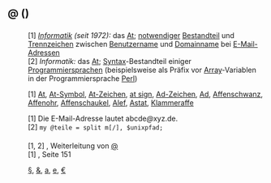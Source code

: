 {{Abschnitte fehlen|Deutsch}}
== @ ({{Sprache|International}}) ==
{{überarbeiten|Die im Folgenden genannten (angeblich ''[[international]]en'') ''[[Hilfe:Synonyme|Synonyme]]'' (wie bspw. „[[Affenohr]]“, „[[Affenschaukel]]“ und „[[Klammeraffe]]“, siehe ggf. auch unter {{Ref-Duden|__at_Zeichen_E_Mails|@}}) in einem eigenen (Deutsch-)Abschnitt einarbeiten und/oder die (deutschsprachigen) ''Synonyme'' entsprechend (also als ''international'' anerkannt) [[Hilfe:Belege|belegen]].|International}}
=== {{Wortart|Symbol|International}} ===

{{Symbol Übersicht
|Bezeichnung=commercial at
|Block=Basis-Lateinisch
|Nummer=0040
|TeX1=  \@
|TeX-Ref=ja
|HTML-dez=&amp;#64;
|HTML-hex=&amp;#x0040;
|Morse= · − − · − ·
|Bild=At sign.svg|mini|1|das At-Zeichen
}}

{{Bedeutungen}}
:[1] ''[[Informatik]] (seit 1972):'' das [[At]]; [[notwendig]]er [[Bestandteil]] und [[Trennzeichen]] zwischen [[Benutzername]] und [[Domain]]name bei [[E-Mail-Adresse]]n
:[2] ''Informatik:'' das [[At]]; [[Syntax]]-Bestandteil einiger [[Programmiersprache]]n (beispielsweise als Präfix vor [[Array]]-Variablen in der Programmiersprache [[Perl]])

{{QS Herkunft|fehlt}}

{{Synonyme}}
:[1] [[At]], [[At-Symbol]], [[At-Zeichen]], [[at sign]], [[Ad-Zeichen]], [[Ad]], [[Affenschwanz]], [[Affenohr]], [[Affenschaukel]], [[Alef]], [[Astat]], [[Klammeraffe]]

{{Beispiele}}
:[1] Die E-Mail-Adresse lautet abcde''@''xyz.de.
:[2] <code>my ''@''teile = split m[/], $unixpfad;</code>

==== {{Übersetzungen}} ====
{{Ü-Tabelle|*|G=Übersetzungen umgeleitet|Ü-Liste=
:{{Übersetzungen umleiten|1|At-Zeichen|}}
}}

{{Referenzen}}
:[1, 2] {{Wikipedia|At-Zeichen}}, Weiterleitung von [[w:@|@]]
:[1] {{Lit-Duden: Rechtschreibung|V=|A=24}}, Seite 151

{{Quellen}}

{{Ähnlichkeiten}}
:[[§]], [[&]], [[a]], [[e]], [[€]]
